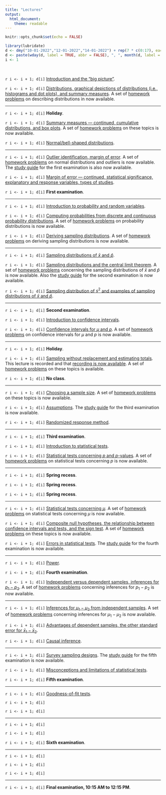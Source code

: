 ```yaml
---
title: "Lectures"
output: 
  html_document: 
    theme: readable
---
```


```r
knitr::opts_chunk$set(echo = FALSE)
```

```r
library(lubridate)
d <- dmy("10-01-2022","12-01-2022","14-01-2022") + rep(7 * c(0:17), each = 3)
d <- paste(wday(d, label = TRUE, abbr = FALSE), ", ", month(d, label = TRUE), " ", day(d), ".", sep = "")
i <- 1
```

&nbsp;

`r i <- i + 1; d[i]` [Introduction and the "big picture"](lecture-01-12-2022.html).

`r i <- i + 1; d[i]` [Distributions, graphical depictions of distributions (i.e., histograms and dot plots), and summary measures](lecture-01-14-2022.html). A set of [homework problems](homework-01.html) on describing distributions in now available.

***

`r i <- i + 1; d[i]` **Holiday**.

`r i <- i + 1; d[i]` [Summary measures --- continued, cumulative distributions, and box plots](lecture-01-19-2022.html). A set of [homework problems](homework-02.html) on these topics is now available.

`r i <- i + 1; d[i]` [Normal/bell-shaped distributions](lecture-01-21-2022.html).
 
***

`r i <- i + 1; d[i]` [Outlier identification, margin of error](lecture-01-24-2022.html). A set of [homework problems](homework-03.html) on normal distributions and outliers is now available. The [study guide](e1-studyguide.html) for the first examination is also now available.

`r i <- i + 1; d[i]` [Margin of error --- continued, statistical significance, explanatory and response variables, types of studies](lecture-01-26-2022.html).

`r i <- i + 1; d[i]` **First examination**.
 
***

`r i <- i + 1; d[i]` [Introduction to probability and random variables](lecture-01-31-2022.html).

`r i <- i + 1; d[i]` [Computing probabilities from discrete and continuous probability distributions](lecture-02-02-2022.html). A set of [homework problems](homework-04.html) on probability distributions is now available.

`r i <- i + 1; d[i]` [Deriving sampling distributions](lecture-02-04-2022.html). A set of [homework problems](homework-05.html) on deriving sampling distributions is now available.
 
***

`r i <- i + 1; d[i]` [Sampling distributions of $\bar{x}$ and $\hat{p}$](lecture-02-07-2022.html).

`r i <- i + 1; d[i]` [Sampling distributions and the central limit theorem](lecture-02-09-2022.html). A set of [homework problems](homework-06.html) concerning the sampling distributions of $\bar{x}$ and $\hat{p}$ is now available. Also the [study guide](e2-studyguide.html) for the second examination is now available.

`r i <- i + 1; d[i]` [Sampling distribution of $s^2$ and examples of sampling distributions of $\bar{x}$ and $\hat{p}$](lecture-02-11-2022.html).
 
***

`r i <- i + 1; d[i]` **Second examination**.

`r i <- i + 1; d[i]` [Introduction to confidence intervals](lecture-02-16-2022.html). 

`r i <- i + 1; d[i]` [Confidence intervals for $\mu$ and $p$](lecture-02-18-2022.html). A set of [homework problems](homework-07.html) on confidence intervals for $\mu$ and $p$ is now available. 
 
***

`r i <- i + 1; d[i]` **Holiday**.

`r i <- i + 1; d[i]` [Sampling without replacement and estimating totals](lecture-02-23-2022.html). This lecture is recorded and that [recording is now available](https://vandalsuidaho-my.sharepoint.com/:v:/g/personal/trjohns_uidaho_edu/EROpH2Afal5Bo2686EUhavQBH8XgTLeBHAvmKgzUqu8Obw?e=LAGW0m). A set of [homework problems](homework-08.html) on these topics is available.

`r i <- i + 1; d[i]` **No class**.
 
***

`r i <- i + 1; d[i]` [Choosing a sample size](lecture-02-28-2022.html). A set of [homework problems](homework-09.html) on these topics is now available.

`r i <- i + 1; d[i]` [Assumptions](lecture-03-02-2022.html). The [study guide](e3-studyguide.html) for the third examination is now available.

`r i <- i + 1; d[i]` [Randomized response method](lecture-03-04-2022.html).
 
***

`r i <- i + 1; d[i]` **Third examination**.

`r i <- i + 1; d[i]` [Introduction to statistical tests](lecture-03-09-2022.html).

`r i <- i + 1; d[i]` [Statistical tests concerning $p$ and $p$-values](lecture-03-11-2022.html). A set of [homework problems](homework-10.html) on statistical tests concerning $p$ is now available.
 
***

`r i <- i + 1; d[i]` **Spring recess**.

`r i <- i + 1; d[i]` **Spring recess**.

`r i <- i + 1; d[i]` **Spring recess**.
 
***

`r i <- i + 1; d[i]` [Statistical tests concerning $\mu$](lecture-03-21-2022.html). A set of [homework problems](homework-11.html) on statistical tests concerning $\mu$ is now available. 

`r i <- i + 1; d[i]` [Composite null hypotheses, the relationship between confidence intervals and tests, and the sign test](lecture-03-23-2022.html). A set of [homework problems](homework-12.html) on these topics is now available.

`r i <- i + 1; d[i]` [Errors in statistical tests](lecture-03-25-2022.html). The [study guide](e4-studyguide.html) for the fourth examination is now available. 
 
***

`r i <- i + 1; d[i]` [Power](lecture-03-28-2022.html).

`r i <- i + 1; d[i]` **Fourth examination**.

`r i <- i + 1; d[i]` [Independent versus dependent samples, inferences for $p_1-p_2$](lecture-04-01-2022.html). A set of [homework problems](homework-13.html) concerning inferences for $p_1 - p_2$ is now available. 
 
***

`r i <- i + 1; d[i]` [Inferences for $\mu_1-\mu_2$ from independent samples](lecture-04-04-2022.html). A set of [homework problems](homework-14.html) concerning inferences for $\mu_1 - \mu_2$ is now available.  

`r i <- i + 1; d[i]` [Advantages of dependent samples, the other standard error for $\bar{x}_1 - \bar{x}_2$](lecture-04-06-2022.html).
 
`r i <- i + 1; d[i]` [Causal inference](lecture-04-08-2022.html).
 
***

`r i <- i + 1; d[i]` [Survey sampling designs](lecture-04-11-2022.html). The [study guide](e5-studyguide.html) for the fifth examination is now available.

`r i <- i + 1; d[i]` [Misconceptions and limitations of statistical tests](lecture-04-13-2022.html). 

`r i <- i + 1; d[i]` **Fifth examination**.
 
***

`r i <- i + 1; d[i]` [Goodness-of-fit tests](lecture-04-18-2022.html).

`r i <- i + 1; d[i]` 

`r i <- i + 1; d[i]` 
 
***

`r i <- i + 1; d[i]` 

`r i <- i + 1; d[i]` 

`r i <- i + 1; d[i]` **Sixth examination**.
 
***

`r i <- i + 1; d[i]` 

`r i <- i + 1; d[i]` 

`r i <- i + 1; d[i]` 

***

`r i <- i + 1; d[i]` **Final examination, 10:15 AM to 12:15 PM**.


